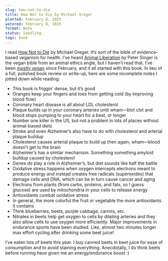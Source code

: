 ```yaml
---
slug: how-not-to-die
title: How Not to Die by Michael Greger
planted: February 8, 2025
watered: February 8, 2025
format: Note
status: Seedling
tags: book
---
```


I read [How Not to Die](https://www.goodreads.com/book/show/25663961-how-not-to-die) by Michael Greger. It’s sort of the bible of evidence-based veganism for health. I’ve heard [Animal Liberation](https://www.goodreads.com/book/show/29380.Animal_Liberation) by Peter Singer is the vegan bible from an animal ethics angle, but I haven’t read that. I’ve been [mostly vegan](/vegan-dissonance) since February, and it all started with this book. In lieu of a full, polished book review or write-up, here are some incomplete notes I jotted down while reading:

- This book is friggin’ dense, but it’s good
- Oranges keep your fingers and toes from getting cold (by improving blood flow)
- Coronary heart disease is all about LDL cholesterol
- Plaque builds up in your coronary arteries until wham—blot clot and blood stops pumping to your heart for a beat, or longer
- Number one killer in the US, but not a problem in lots of places without animal-based diets
- Stroke and even Alzheimer’s also have to do with cholesterol and arterial plaque buildup
- Cholesterol causes arterial plaque to build up then again, wham—blood doesn’t get to the brain
- Alzheimer’s has a similar mechanism. Something something amyloid buildup caused by cholesterol
- Genes _do_ play a role in Alzheimer’s, but diet sounds like half the battle
- Oxidative stress happens when oxygen intercepts electrons meant to produce energy and instead creates free radicals (superoxides) that damage cells and DNA, which can be in turn cause cancer and aging
- Electrons from plants (from carbs, proteins, and fats, so I guess glucose) are used by mitochondria in your cells to release energy
- Antioxidants combat oxidative stress
- In general, the more colorful the fruit or vegetable the more antioxidants it contains
- Think blueberries, beets, purple cabbage, carrots, etc.
- Nitrates in beets help get oxygen to cells by dilating arteries and they also allow cells to use oxygen more efficiently. Major improvements in endurance sports have been studied. Like, almost two minutes longer max effort cycling after drinking some beet juice!

I’ve eaten lots of beets this year. I buy canned beets in beet juice for ease of consumption and to avoid staining everything. Anecdotally, I do think beets before running have given me an energy/endurance boost :)
